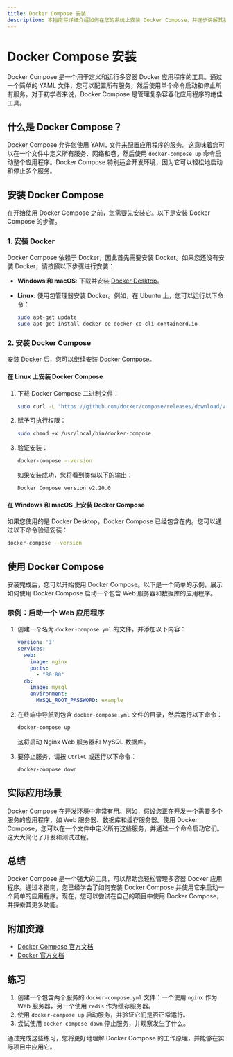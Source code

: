 ```yaml
---
title: Docker Compose 安装
description: 本指南将详细介绍如何在您的系统上安装 Docker Compose，并逐步讲解其基本概念和实际应用场景。
---
```


# Docker Compose 安装

Docker Compose 是一个用于定义和运行多容器 Docker 应用程序的工具。通过一个简单的 YAML 文件，您可以配置所有服务，然后使用单个命令启动和停止所有服务。对于初学者来说，Docker Compose 是管理复杂容器化应用程序的绝佳工具。

## 什么是 Docker Compose？

Docker Compose 允许您使用 YAML 文件来配置应用程序的服务。这意味着您可以在一个文件中定义所有服务、网络和卷，然后使用 `docker-compose up` 命令启动整个应用程序。Docker Compose 特别适合开发环境，因为它可以轻松地启动和停止多个服务。

## 安装 Docker Compose

在开始使用 Docker Compose 之前，您需要先安装它。以下是安装 Docker Compose 的步骤。

### 1. 安装 Docker

Docker Compose 依赖于 Docker，因此首先需要安装 Docker。如果您还没有安装 Docker，请按照以下步骤进行安装：

- **Windows 和 macOS**: 下载并安装 [Docker Desktop](https://www.docker.com/products/docker-desktop)。
- **Linux**: 使用包管理器安装 Docker。例如，在 Ubuntu 上，您可以运行以下命令：

  ```bash
  sudo apt-get update
  sudo apt-get install docker-ce docker-ce-cli containerd.io
  ```

### 2. 安装 Docker Compose

安装 Docker 后，您可以继续安装 Docker Compose。

#### 在 Linux 上安装 Docker Compose

1. 下载 Docker Compose 二进制文件：

   ```bash
   sudo curl -L "https://github.com/docker/compose/releases/download/v2.20.0/docker-compose-$(uname -s)-$(uname -m)" -o /usr/local/bin/docker-compose
   ```

2. 赋予可执行权限：

   ```bash
   sudo chmod +x /usr/local/bin/docker-compose
   ```

3. 验证安装：

   ```bash
   docker-compose --version
   ```

   如果安装成功，您将看到类似以下的输出：

   ```bash
   Docker Compose version v2.20.0
   ```

#### 在 Windows 和 macOS 上安装 Docker Compose

如果您使用的是 Docker Desktop，Docker Compose 已经包含在内。您可以通过以下命令验证安装：

```bash
docker-compose --version
```

## 使用 Docker Compose

安装完成后，您可以开始使用 Docker Compose。以下是一个简单的示例，展示如何使用 Docker Compose 启动一个包含 Web 服务器和数据库的应用程序。

### 示例：启动一个 Web 应用程序

1. 创建一个名为 `docker-compose.yml` 的文件，并添加以下内容：

   ```yaml
   version: '3'
   services:
     web:
       image: nginx
       ports:
         - "80:80"
     db:
       image: mysql
       environment:
         MYSQL_ROOT_PASSWORD: example
   ```

2. 在终端中导航到包含 `docker-compose.yml` 文件的目录，然后运行以下命令：

   ```bash
   docker-compose up
   ```

   这将启动 Nginx Web 服务器和 MySQL 数据库。

3. 要停止服务，请按 `Ctrl+C` 或运行以下命令：

   ```bash
   docker-compose down
   ```

## 实际应用场景

Docker Compose 在开发环境中非常有用。例如，假设您正在开发一个需要多个服务的应用程序，如 Web 服务器、数据库和缓存服务器。使用 Docker Compose，您可以在一个文件中定义所有这些服务，并通过一个命令启动它们。这大大简化了开发和测试过程。

## 总结

Docker Compose 是一个强大的工具，可以帮助您轻松管理多容器 Docker 应用程序。通过本指南，您已经学会了如何安装 Docker Compose 并使用它来启动一个简单的应用程序。现在，您可以尝试在自己的项目中使用 Docker Compose，并探索其更多功能。

## 附加资源

- [Docker Compose 官方文档](https://docs.docker.com/compose/)
- [Docker 官方文档](https://docs.docker.com/)

## 练习

1. 创建一个包含两个服务的 `docker-compose.yml` 文件：一个使用 `nginx` 作为 Web 服务器，另一个使用 `redis` 作为缓存服务器。
2. 使用 `docker-compose up` 启动服务，并验证它们是否正常运行。
3. 尝试使用 `docker-compose down` 停止服务，并观察发生了什么。

通过完成这些练习，您将更好地理解 Docker Compose 的工作原理，并能够在实际项目中应用它。